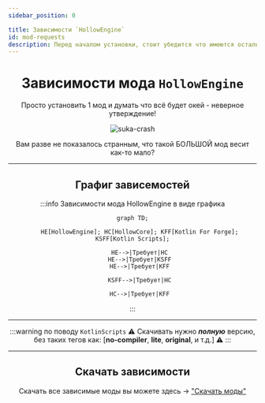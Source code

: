 ```yaml
---
sidebar_position: 0

title: Зависимости `HollowEngine`
id: mod-requests
description: Перед началом установки, стоит убедится что имеются остальные моды для корректной работы
---
```


<div align="center">

# Зависимости мода `HollowEngine`

Просто установить 1 мод и думать что всё будет окей - неверное утверждение!

![suka-crash](@site/static/img/doc/balin-crash.png "Сука, Я СЛОМАЛСЯ")

Вам разве не показалось странным, что такой БОЛЬШОЙ мод весит как-то мало?

---

## Графиг зависемостей

:::info Зависимости мода HollowEngine в виде графика
```mermaid
graph TD;
    
    HE[HollowEngine]; HC[HollowCore]; KFF[Kotlin For Forge]; KSFF[Kotlin Scripts];
    
    HE-->|Требует|HC
    HE-->|Требует|KSFF
    HE-->|Требует|KFF
    
    KSFF-->|Требует|HC
    
    HC-->|Требует|KFF
```
:::

---

:::warning по поводу `KotlinScripts`
⚠️ Скачивать нужно ***полную*** версию, без таких тегов как: [**no-compiler**, **lite**, **original**, и т.д.] ⚠️
:::

---

## Скачать зависимости

Скачать все зависимые моды вы можете здесь -> ["Скачать моды"](../../98-downloads-mods.mdx)

</div>